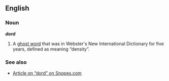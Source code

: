 ==English==
{{wikipedia}}
=== Noun ===
'''''dord'''''
#A [[ghost word]] that was in Webster's New International Dictionary for five years, defined as meaning “density”.

===See also===
*[http://www.snopes.com/language/mistakes/dord.htm Article on “dord” on Snopes.com]